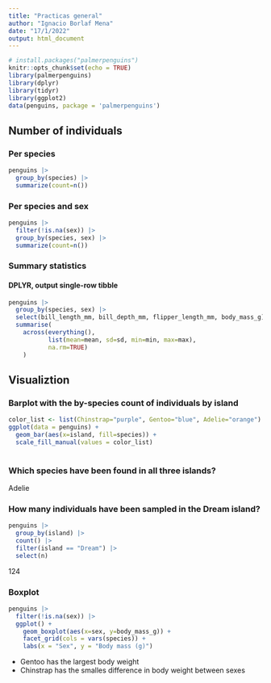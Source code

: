 ```yaml
---
title: "Practicas general"
author: "Ignacio Borlaf Mena"
date: "17/1/2022"
output: html_document
---
```


```r
# install.packages("palmerpenguins")
knitr::opts_chunk$set(echo = TRUE)
library(palmerpenguins)
library(dplyr)
library(tidyr)
library(ggplot2)
data(penguins, package = 'palmerpenguins')
```

## Number of individuals

### Per species

```r
penguins |>
  group_by(species) |>
  summarize(count=n())
```
### Per species and sex

```r
penguins |>
  filter(!is.na(sex)) |>
  group_by(species, sex) |>
  summarize(count=n())
```

### Summary statistics

#### DPLYR, output single-row tibble

```r
penguins |>
  group_by(species, sex) |>
  select(bill_length_mm, bill_depth_mm, flipper_length_mm, body_mass_g) |>
  summarise(
    across(everything(),
           list(mean=mean, sd=sd, min=min, max=max),
           na.rm=TRUE)
    )
```

## Visualiztion

### Barplot with the by-species count of individuals by island

```r
color_list <- list(Chinstrap="purple", Gentoo="blue", Adelie="orange")
ggplot(data = penguins) +
  geom_bar(aes(x=island, fill=species)) +
  scale_fill_manual(values = color_list)
  
```

### Which species have been found in all three islands?

Adelie

### How many individuals have been sampled in the Dream island?

```r
penguins |>
  group_by(island) |>
  count() |>
  filter(island == "Dream") |>
  select(n)
```
124

### Boxplot
```r
penguins |>
  filter(!is.na(sex)) |>
  ggplot() +
    geom_boxplot(aes(x=sex, y=body_mass_g)) +
    facet_grid(cols = vars(species)) +
    labs(x = "Sex", y = "Body mass (g)")
```

* Gentoo has the largest body weight
* Chinstrap has the smalles difference in body weight between sexes